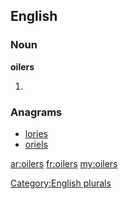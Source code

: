 ==English==

===Noun===
'''oilers'''

# {{plural of|[[oiler]]}}

===Anagrams===
* [[lories#English|lories]]
* [[oriels#English|oriels]]

[[Category:English plurals]]

[[ar:oilers]]
[[fr:oilers]]
[[my:oilers]]